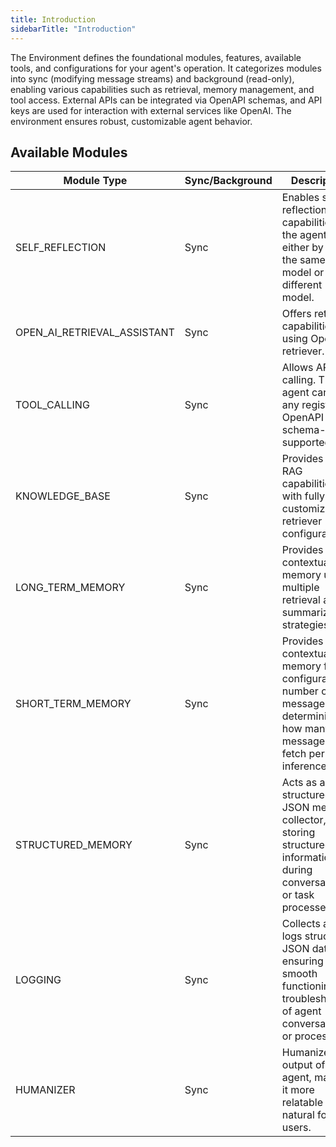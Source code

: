 ```yaml
---
title: Introduction
sidebarTitle: "Introduction"
---
```


The Environment defines the foundational modules, features, available tools, and configurations for your agent's operation. It categorizes modules into sync (modifying message streams) and background (read-only), enabling various capabilities such as retrieval, memory management, and tool access. External APIs can be integrated via OpenAPI schemas, and API keys are used for interaction with external services like OpenAI. The environment ensures robust, customizable agent behavior.

## Available Modules
| Module Type           | Sync/Background | Description |
|-----------------------|------------------|-------------|
| SELF_REFLECTION       | Sync             | Enables self-reflection capabilities for the agent, either by using the same model or a different model. |
| OPEN_AI_RETRIEVAL_ASSISTANT | Sync      | Offers retrieval capabilities using OpenAI's retriever. |
| TOOL_CALLING          | Sync            | Allows API tool calling. The agent can call any registered OpenAPI schema-supported API. |
| KNOWLEDGE_BASE        | Sync            | Provides Lyzr RAG capabilities with fully customizable retriever configurations. |
| LONG_TERM_MEMORY      | Sync           | Provides long contextual memory using multiple retrieval and summarization strategies. |
| SHORT_TERM_MEMORY     | Sync             | Provides short contextual memory for a configurable number of messages (n), determining how many messages to fetch per inference. |
| STRUCTURED_MEMORY     | Sync       | Acts as a structured JSON memory collector, storing structured information during conversations or task processes. |
| LOGGING               | Sync       | Collects and logs structured JSON data, ensuring the smooth functioning and troubleshooting of agent conversations or processes. |
| HUMANIZER             | Sync             | Humanizes the output of the agent, making it more relatable and natural for users. |